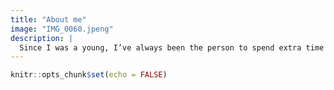 ```yaml
---
title: "About me"
image: "IMG_0060.jpeng"
description: |
  Since I was a young, I’ve always been the person to spend extra time on the trailhead staring at the structure of a trees leaf, or watching a bee pollinate a flower, as my family continued to walk, leaving me in the distance. This passion for nature is what has guided me down the path of biological studies. As I studied at Utah Valley University, I began to narrow my passion to understanding ecological systems and how evolutionary processes have led to the formation of such ecosystems. I am now graduating with a Bachelor’s of Biology, and I hope to now move on to getting a PhD degree, so I may continue to study the various processes that make our world so beautiful and worthy of spending a few extra minutes on the trailhead.
---
```


```r
knitr::opts_chunk$set(echo = FALSE)
```

